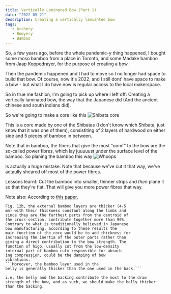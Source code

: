 ```yaml
---
title: Vertically Laminated Bow (Part 1)
date: "2022-05-21"
description: Creating a vertically lamianted bow 
tags: 
   - Archery
   - Bowyery
   - Bamboo
---
```


So, a few years ago, before the whole pandemic-y thing happened, I bought some moso bamboo from a place in Toronto, and some Madake bamboo from Jaap Koppedrayer, for the purpose of creating a bow. 

Then the pandemic happened and I had to move so I no longer had space to build that bow. Of course, now it's 2022, and I still dont' have space to make a bow - but what I do have now is regular access to the local makerspace. 

So in true me fashion, I'm going to pick up where I left off: Creating a vertically laminated bow, the way that the Japanese did (And the ancient chinese and south indians did). 

So we're going to make a core like this ![Shibata core](./shibata_core.jpg)

This is a core made by one of the Shibatas (I don't know which Shibata, just know that it was one of them), consistiting of 2 layers of hardwood on either side and 5 pieces of bamboo in between. 

Note that in bamboo, the fibers that give the most "oomf" to the bow are the so-called power fibres, which lay juuuuust under the surface level of the bamboo. So planing the bamboo this way ![Whoops](./bamboo_1.jpg)

Is actually a huge mistake. Note that because we've cut it that way, we've actaully sheared off most of the power fibres. 

Lessons learnt: Cut the bamboo into smaller, thinner strips and *then* plane it so that they're flat. That will give you more power fibres that way. 

Note also: According to [this paper](https://doi.org/10.1007/s11012-020-01213-2), 
```For the bow in
Fig. 12b, the external bamboo layers are thicker (4-5
mm) with their thickness constant along the limbs and
since they are the furthest parts from the centroid of
the cross-section, contribute together more than 90%.
Contrary to what is traditionally believed in Japanese
bow manufacturing, according to these results the
main function of the core would be to add thickness for
increasing the inertia of the outer parts rather than
giving a direct contribution to the bow strength. The
function of higo, usually cut from the low-density
internal part of bamboo culm responsible for absorb-
ing compression, could be the damping of bow
vibrations.``` 
```Moreover, the bamboo layer used in the
belly is generally thicker than the one used in the back.```

i.e, the belly and the backing contribute the most to the draw strength of the bow, and as such, we should make the belly thicker than the backing. 